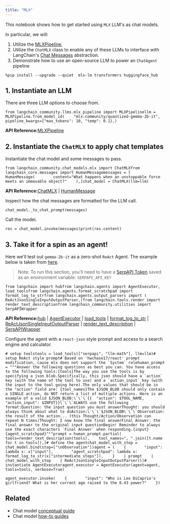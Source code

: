 ```yaml
---
title: "MLX"
---
```


This notebook shows how to get started using `MLX` LLM's as chat models.

In particular, we will:

1. Utilize the [MLXPipeline](https://github.com/langchain-ai/langchain/blob/master/libs/community/langchain_community/llms/mlx_pipeline.py),
2. Utilize the `ChatMLX` class to enable any of these LLMs to interface with LangChain's [Chat Messages](https://python.langchain.com/oss/modules/model_io/chat/#messages) abstraction.
3. Demonstrate how to use an open-source LLM to power an `ChatAgent` pipeline

```
%pip install --upgrade --quiet  mlx-lm transformers huggingface_hub
```

## 1. Instantiate an LLM

There are three LLM options to choose from.

```
from langchain_community.llms.mlx_pipeline import MLXPipelinellm = MLXPipeline.from_model_id(    "mlx-community/quantized-gemma-2b-it",    pipeline_kwargs={"max_tokens": 10, "temp": 0.1},)
```

**API Reference:**[MLXPipeline](https://python.langchain.com/api_reference/community/llms/langchain_community.llms.mlx_pipeline.MLXPipeline.html)

## 2. Instantiate the `ChatMLX` to apply chat templates

Instantiate the chat model and some messages to pass.

```
from langchain_community.chat_models.mlx import ChatMLXfrom langchain_core.messages import HumanMessagemessages = [    HumanMessage(        content="What happens when an unstoppable force meets an immovable object?"    ),]chat_model = ChatMLX(llm=llm)
```

**API Reference:**[ChatMLX](https://python.langchain.com/api_reference/community/chat_models/langchain_community.chat_models.mlx.ChatMLX.html) | [HumanMessage](https://python.langchain.com/api_reference/core/messages/langchain_core.messages.human.HumanMessage.html)

Inspect how the chat messages are formatted for the LLM call.

```
chat_model._to_chat_prompt(messages)
```

Call the model.

```
res = chat_model.invoke(messages)print(res.content)
```

## 3. Take it for a spin as an agent\!

Here we'll test out `gemma-2b-it` as a zero-shot `ReAct` Agent. The example below is taken from [here](https://python.langchain.com/oss/modules/agents/agent_types/react#using-chat-models).

> Note: To run this section, you'll need to have a [SerpAPI Token](https://serpapi.com/) saved as an environment variable: `SERPAPI_API_KEY`

```
from langchain import hubfrom langchain.agents import AgentExecutor, load_toolsfrom langchain.agents.format_scratchpad import format_log_to_strfrom langchain.agents.output_parsers import (    ReActJsonSingleInputOutputParser,)from langchain.tools.render import render_text_descriptionfrom langchain_community.utilities import SerpAPIWrapper
```

**API Reference:**[hub](https://python.langchain.com/api_reference/langchain/hub/langchain.hub.hub.html) | [AgentExecutor](https://python.langchain.com/api_reference/langchain/agents/langchain.agents.agent.AgentExecutor.html) | [load\_tools](https://python.langchain.com/api_reference/community/agent_toolkits/langchain_community.agent_toolkits.load_tools.load_tools.html) | [format\_log\_to\_str](https://python.langchain.com/api_reference/langchain/agents/langchain.agents.format_scratchpad.log.format_log_to_str.html) | [ReActJsonSingleInputOutputParser](https://python.langchain.com/api_reference/langchain/agents/langchain.agents.output_parsers.react_json_single_input.ReActJsonSingleInputOutputParser.html) | [render\_text\_description](https://python.langchain.com/api_reference/core/tools/langchain_core.tools.render.render_text_description.html) | [SerpAPIWrapper](https://python.langchain.com/api_reference/community/utilities/langchain_community.utilities.serpapi.SerpAPIWrapper.html)

Configure the agent with a `react-json` style prompt and access to a search engine and calculator.

```
# setup toolstools = load_tools(["serpapi", "llm-math"], llm=llm)# setup ReAct style prompt# Based on 'hwchase17/react' prompt modification, cause mlx does not support the `System` rolehuman_prompt = """Answer the following questions as best you can. You have access to the following tools:{tools}The way you use the tools is by specifying a json blob.Specifically, this json should have a `action` key (with the name of the tool to use) and a `action_input` key (with the input to the tool going here).The only values that should be in the "action" field are: {tool_names}The $JSON_BLOB should only contain a SINGLE action, do NOT return a list of multiple actions. Here is an example of a valid $JSON_BLOB:\`\`\`{{  "action": $TOOL_NAME,  "action_input": $INPUT}}\`\`\`ALWAYS use the following format:Question: the input question you must answerThought: you should always think about what to doAction:\`\`\`$JSON_BLOB\`\`\`Observation: the result of the action... (this Thought/Action/Observation can repeat N times)Thought: I now know the final answerFinal Answer: the final answer to the original input questionBegin! Reminder to always use the exact characters `Final Answer` when responding.{input}{agent_scratchpad}"""prompt = human_prompt.partial(    tools=render_text_description(tools),    tool_names=", ".join([t.name for t in tools]),)# define the agentchat_model_with_stop = chat_model.bind(stop=["\nObservation"])agent = (    {        "input": lambda x: x["input"],        "agent_scratchpad": lambda x: format_log_to_str(x["intermediate_steps"]),    }    | prompt    | chat_model_with_stop    | ReActJsonSingleInputOutputParser())# instantiate AgentExecutoragent_executor = AgentExecutor(agent=agent, tools=tools, verbose=True)
```

```
agent_executor.invoke(    {        "input": "Who is Leo DiCaprio's girlfriend? What is her current age raised to the 0.43 power?"    })
```

## Related

* Chat model [conceptual guide](/src/oss/concepts/chat_models)
* Chat model [how-to guides](/src/oss/how_to/#chat-models)
